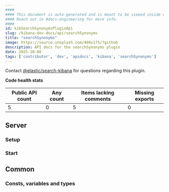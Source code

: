 ```yaml
---
####
#### This document is auto-generated and is meant to be viewed inside our experimental, new docs system.
#### Reach out in #docs-engineering for more info.
####
id: kibSearchSynonymsPluginApi
slug: /kibana-dev-docs/api/searchSynonyms
title: "searchSynonyms"
image: https://source.unsplash.com/400x175/?github
description: API docs for the searchSynonyms plugin
date: 2025-10-08
tags: ['contributor', 'dev', 'apidocs', 'kibana', 'searchSynonyms']
---
```




Contact [@elastic/search-kibana](https://github.com/orgs/elastic/teams/search-kibana) for questions regarding this plugin.

**Code health stats**

| Public API count  | Any count | Items lacking comments | Missing exports |
|-------------------|-----------|------------------------|-----------------|
| 5 | 0 | 5 | 0 |

## Server

### Setup
<DocDefinitionList data={[searchSynonymsObj.server.setup]}/>

### Start
<DocDefinitionList data={[searchSynonymsObj.server.start]}/>

## Common

### Consts, variables and types
<DocDefinitionList data={searchSynonymsObj.common.misc}/>

